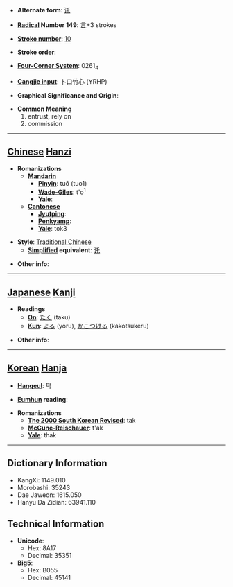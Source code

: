 * '''Alternate form''': [[讬]]

* '''[[Wiktionary:Chinese radical index| Radical]] Number 149''': [[Wiktionary:Chinese radical index 言|言]]+3 strokes

* '''[[Wiktionary:Chinese total strokes index|Stroke number]]''': [[Wiktionary:Chinese total strokes index 10|10]]

* '''Stroke order''': 

* '''[[Wiktionary:Chinese four corner index|Four-Corner System]]''': 0261<sub>4</sub>

* '''[[Wiktionary:Chinese Cangjie index|Cangjie input]]''': 卜口竹心 (YRHP)

* '''Graphical Significance and Origin''': 

* '''Common Meaning'''
*#entrust, rely on
*# commission


----

== [[Chinese]] [[Hanzi]] ==

* '''Romanizations'''
** '''[[Mandarin]]'''
*** '''[[Pinyin]]''': tuō (tuo1)
*** '''[[Wade-Giles]]''': t'o<sup>1</sup>
*** '''[[Yale]]''': 
** '''[[Cantonese]]'''
*** '''[[Jyutping]]''':
*** '''[[Penkyamp]]''': 
*** '''[[Yale]]''': tok3

* '''Style''': [[Traditional Chinese]] 
** '''[[Simplified Chinese|Simplified]] equivalent''': [[讬]]

* '''Other info''': 

----

== [[Japanese]] [[Kanji]] ==

* '''Readings'''
** '''[[On]]''': [[たく]] (taku)
** '''[[Kun]]''': [[よる]] (yoru), [[かこつける]] (kakotsukeru)

* '''Other info''':  

----

== [[Korean]] [[Hanja]] ==

* '''[[Hangeul]]''': 탁

* '''[[Eumhun]] reading''': 

* '''Romanizations'''
** '''[[The 2000 South Korean Revised Romanization|The 2000 South Korean Revised]]''': tak
** '''[[McCune-Reischauer]]''': t'ak
** '''[[Yale]]''': thak

----

== Dictionary Information ==

* KangXi: 1149.010
* Morobashi: 35243
* Dae Jaweon: 1615.050
* Hanyu Da Zidian: 63941.110

== Technical Information ==

* '''Unicode''':
** Hex: 8A17
** Decimal: 35351
* '''Big5''':
** Hex: B055
** Decimal: 45141